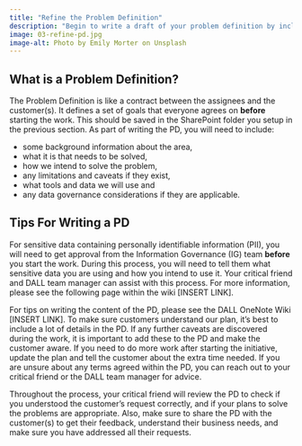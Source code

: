 ```yaml
---
title: "Refine the Problem Definition"
description: "Begin to write a draft of your problem definition by including a range of information about the problem."
image: 03-refine-pd.jpg
image-alt: Photo by Emily Morter on Unsplash
---
```


## What is a Problem Definition?
The Problem Definition is like a contract between the assignees and the customer(s). It defines a set of goals that everyone agrees on **before** starting the work. This should be saved in the SharePoint folder you setup in the previous section. As part of writing the PD, you will need to include:

* some background information about the area,
* what it is that needs to be solved,
* how we intend to solve the problem,
* any limitations and caveats if they exist,
* what tools and data we will use and
* any data governance considerations if they are applicable.

## Tips For Writing a PD
For sensitive data containing personally identifiable information (PII), you will need to get approval from the Information Governance (IG) team **before** you start the work. During this process, you will need to tell them what sensitive data you are using and how you intend to use it. Your critical friend and DALL team manager can assist with this process. For more information, please see the following page within the wiki [INSERT LINK].

For tips on writing the content of the PD, please see the DALL OneNote Wiki [INSERT LINK]. To make sure customers understand our plan, it's best to include a lot of details in the PD. If any further caveats are discovered during the work, it is important to add these to the PD and make the customer aware. If you need to do more work after starting the initiative, update the plan and tell the customer about the extra time needed. If you are unsure about any terms agreed within the PD, you can reach out to your critical friend or the DALL team manager for advice.

Throughout the process, your critical friend will review the PD to check if you understood the customer's request correctly, and if your plans to solve the problems are appropriate. Also, make sure to share the PD with the customer(s) to get their feedback, understand their business needs, and make sure you have addressed all their requests.